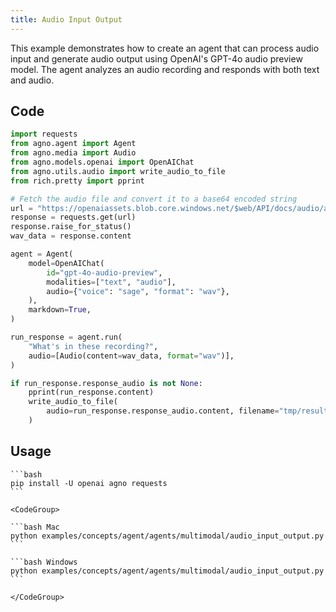 ```yaml
---
title: Audio Input Output
---
```


This example demonstrates how to create an agent that can process audio input and generate audio output using OpenAI's GPT-4o audio preview model. The agent analyzes an audio recording and responds with both text and audio.

## Code

```python examples/concepts/agent/agents/multimodal/audio_input_output.py
import requests
from agno.agent import Agent
from agno.media import Audio
from agno.models.openai import OpenAIChat
from agno.utils.audio import write_audio_to_file
from rich.pretty import pprint

# Fetch the audio file and convert it to a base64 encoded string
url = "https://openaiassets.blob.core.windows.net/$web/API/docs/audio/alloy.wav"
response = requests.get(url)
response.raise_for_status()
wav_data = response.content

agent = Agent(
    model=OpenAIChat(
        id="gpt-4o-audio-preview",
        modalities=["text", "audio"],
        audio={"voice": "sage", "format": "wav"},
    ),
    markdown=True,
)

run_response = agent.run(
    "What's in these recording?",
    audio=[Audio(content=wav_data, format="wav")],
)

if run_response.response_audio is not None:
    pprint(run_response.content)
    write_audio_to_file(
        audio=run_response.response_audio.content, filename="tmp/result.wav"
    )
```

## Usage

<Steps>
  <Snippet file="create-venv-step.mdx" />

  <Step title="Install libraries">

    ```bash
    pip install -U openai agno requests
    ```

  </Step>

  <Step title="Run Agent">

    <CodeGroup>

    ```bash Mac
    python examples/concepts/agent/agents/multimodal/audio_input_output.py
    ```

    ```bash Windows
    python examples/concepts/agent/agents/multimodal/audio_input_output.py
    ```

    </CodeGroup>

  </Step>

</Steps>